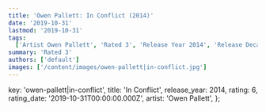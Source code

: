 ```yaml
---
title: 'Owen Pallett: In Conflict (2014)'
date: '2019-10-31'
lastmod: '2019-10-31'
tags:
  ['Artist Owen Pallett', 'Rated 3', 'Release Year 2014', 'Release Decade 2010']
summary: 'Rated 3'
authors: ['default']
images: ['/content/images/owen-pallett|in-conflict.jpg']
---
```


  key: 'owen-pallett|in-conflict',
  title: 'In Conflict',
  release_year: 2014,
  rating: 6,
  rating_date: '2019-10-31T00:00:00.000Z',
  artist: 'Owen Pallett',
};

<MusicRating data={data} />
